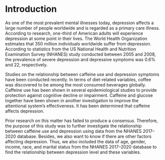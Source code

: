 # Introduction
As one of the most prevalent mental illnesses today, depression affects a large number of people worldwide and is regarded as a primary care illness. According to research, one-third of American adults will experience depression at some point in their lives. The World Health Organization estimates that 350 million individuals worldwide suffer from depression. According to statistics from the US National Health and Nutrition Examination Survey (NHANES) study conducted between 2005 and 2008, the prevalence of severe depression and depressive symptoms was 0.6% and 22, respectively.

Studies on the relationship between caffeine use and depression symptoms have been conducted recently. In terms of diet-related variables, coffee was discovered to be among the most consumed beverages globally. Caffeine use has been shown in several epidemiological studies to provide protection against cognitive decline or impairment. Caffeine and glucose together have been shown in another investigation to improve the attentional system's effectiveness. It has been determined that caffeine affects depression.

Prior research on this matter has failed to produce a consensus. Therefore, the purpose of this study was to further investigate the relationship between caffeine use and depression using data from the NHANES 2017–2020 database. Besides, we also want to know if there are other factors affecting depression. Thus, we also included the data of age, gender, income, race, and marital status from the NHANES 2017–2020 database to find the relationship between depression level and these variables.
